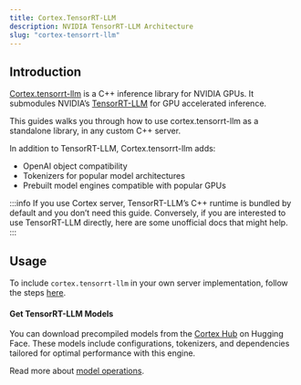 ```yaml
---
title: Cortex.TensorRT-LLM
description: NVIDIA TensorRT-LLM Architecture
slug: "cortex-tensorrt-llm"
---
```


## Introduction

[Cortex.tensorrt-llm](https://github.com/janhq/cortex.tensorrt-llm) is a C++ inference library for NVIDIA GPUs. It submodules NVIDIA’s [TensorRT-LLM](https://github.com/NVIDIA/TensorRT-LLM) for GPU accelerated inference.

This guides walks you through how to use cortex.tensorrt-llm as a standalone library, in any custom C++ server.

In addition to TensorRT-LLM, Cortex.tensorrt-llm adds: 

- OpenAI object compatibility
- Tokenizers for popular model architectures
- Prebuilt model engines compatible with popular GPUs

:::info
If you use Cortex server, TensorRT-LLM’s C++ runtime is bundled by default and you don’t need this guide. Conversely, if you are interested to use TensorRT-LLM directly, here are some unofficial docs that might help. 
:::

## Usage
To include `cortex.tensorrt-llm` in your own server implementation, follow the steps [here](https://github.com/janhq/cortex.tensorrt-llm/tree/rel).


#### Get TensorRT-LLM Models

You can download precompiled models from the [Cortex Hub](https://huggingface.co/cortexhub) on Hugging Face. These models include configurations, tokenizers, and dependencies tailored for optimal performance with this engine.

Read more about [model operations](./model-operations).